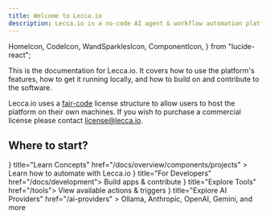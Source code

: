 ```yaml
---
title: Welcome to Lecca.io
description: Lecca.io is a no-code AI agent & workflow automation platform.
---
```


  HomeIcon,
  CodeIcon,
  WandSparklesIcon,
  ComponentIcon,
} from "lucide-react";

This is the documentation for Lecca.io. It covers how to use the platform's features, how to get it running locally, and how to build on and contribute to the software.

Lecca.io uses a [fair-code](https://faircode.io/) license structure to allow users to host the platform on their own machines. If you wish to purchase a commercial license please contact license@lecca.io.

## Where to start?

<Cards>
  <Card
    icon={<HomeIcon />}
    title="Learn Concepts"
    href="/docs/overview/components/projects"
  >
    Learn how to automate with Lecca.io
  </Card>
  <Card icon={<CodeIcon />} title="For Developers" href="/docs/development">
    Build apps & contribute
  </Card>
  <Card icon={<ComponentIcon />} title="Explore Tools" href="/tools">
    View available actions & triggers
  </Card>
  <Card
    icon={<WandSparklesIcon />}
    title="Explore AI Providers"
    href="/ai-providers"
  >
    Ollama, Anthropic, OpenAI, Gemini, and more
  </Card>
</Cards>
